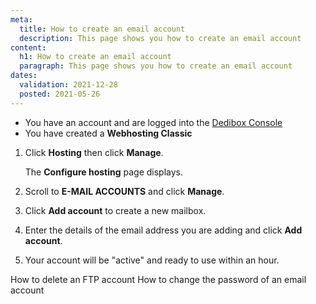 ```yaml
---
meta:
  title: How to create an email account
  description: This page shows you how to create an email account
content:
  h1: How to create an email account
  paragraph: This page shows you how to create an email account
dates:
  validation: 2021-12-28
  posted: 2021-05-26
---
```


<Message type="requirement">

  - You have an account and are logged into the [Dedibox Console](https://console.online.net)
  - You have created a **Webhosting Classic**

</Message>

1. Click **Hosting** then click **Manage**. 

    <Lightbox src="scaleway_webhostingc_manage.png" alt="" />

    The **Configure hosting** page displays.

2. Scroll to **E-MAIL ACCOUNTS** and click **Manage**.

    <Lightbox src="scaleway_manage_email.png" alt="" />

3. Click **Add account** to create a new mailbox.

    <Lightbox src="scaleway_add_email.png" alt="" />

4. Enter the details of the email address you are adding and click **Add account**.

5. Your account will be "active" and ready to use within an hour.

<Navigation title="See Also">
  <PreviousButton to="/webhosting/classic/how-to/delete-ftp-account/">How to delete an FTP account</PreviousButton>
  <NextButton to="/webhosting/classic/how-to/change-email-account-password/">How to change the password of an email account</NextButton>
</Navigation> 
